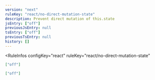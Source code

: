 ```yaml
---
version: "next"
ruleKey: "react/no-direct-mutation-state"
description: Prevent direct mutation of this.state
jsEntry: ["off"]
previousJsEntry: null
tsEntry: ["off"]
previousTsEntry: null
history: []
---
```


<RuleInfos 
  configKey="react" 
  ruleKey="react/no-direct-mutation-state" 
>

```json
["off"]
```

```json
["off"]
```

</RuleInfos>
